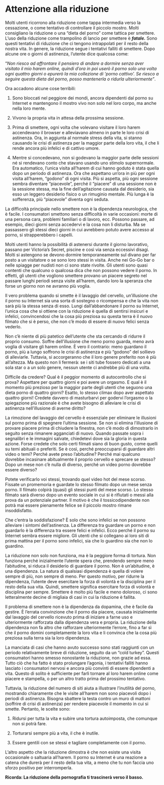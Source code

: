 # Attenzione alla riduzione

Molti utenti ricorrono alla riduzione come tappa intermedia verso la cessazione, o come tentativo di controllare il piccolo mostro. Molti consigliano la riduzione o una "dieta del porno" come tattica per smettere. L'uso della riduzione come trampolino di lancio per smettere è ***fatale.*** Sono questi tentativi di riduzione che ci tengono intrappolati per il resto della nostra vita. In genere, la riduzione segue i tentativi falliti di smettere. Dopo alcune ore o giorni di astinenza, l'utente dice qualcosa come:

"*Non riesco ad affrontare il pensiero di andare a dormire senza aver visitato il mio harem online, quindi d'ora in poi userò il porno solo una volta ogni quattro giorni o epurerò la mia collezione di 'porno cattivo'. Se riesco a seguire questa dieta del porno, posso mantenerla o ridurla ulteriormente"*.

Ora accadono alcune cose terribili:

1.  Sono bloccati nel peggiore dei mondi, ancora dipendenti dal porno su Internet e mantengono il mostro vivo non solo nel loro corpo, ma anche nella loro mente.

2.  Vivono la propria vita in attesa della prossima sessione.

3.  Prima di smettere, ogni volta che volevano visitare il loro harem accendevano il browser e alleviavano almeno in parte le loro crisi di astinenza. Ora, in aggiunta al normale stress della vita, si stanno causando le crisi di astinenza per la maggior parte della loro vita, il che li rende ancora più infelici e di cattivo umore.

4.  Mentre si concedevano, non si godevano la maggior parte delle sessioni né si rendevano conto che stavano usando uno stimolo supernormale. Era automatico, l'unica visita all'harem di cui hanno goduto è stata quella dopo un periodo di astinenza. Ora che aspettano un'ora in più per ogni visita all'harem, "godono" di ogni visita. Più si aspetta, più ogni sessione sembra diventare "piacevole", perché il "piacere" di una sessione non è la sessione stessa, ma la fine dell'agitazione causata dal desiderio, sia esso un leggero desiderio fisico o un rimuginio mentale. Più lunga è la sofferenza, più "piacevole" diventa ogni seduta.

La difficoltà principale nello smettere non è la dipendenza neurologica, che è facile. I consumatori smettono senza difficoltà in varie occasioni: morte di una persona cara, problemi familiari o di lavoro, ecc. Possono passare, ad esempio, dieci giorni senza accedervi e la cosa non li disturba. Ma se passassero gli stessi dieci giorni in cui avrebbero potuto avere accesso al porno, si strapperebbero i capelli.

Molti utenti hanno la possibilità di astenersi durante il giorno lavorativo, passano per Victoria's Secret, piscine e così via senza eccessivi disagi. Molti si astengono se devono dormire temporaneamente sul divano per far posto a un visitatore o se sono loro stessi in visita. Anche nei Go-Go bar o nelle spiagge per nudisti non ci sono state rivolte. Gli utenti sono quasi contenti che qualcuno o qualcosa dica che non possono vedere il porno. In effetti, gli utenti che vogliono smettere provano un piacere segreto nel passare lunghi periodi senza visite all'harem, dando loro la speranza che forse un giorno non ne avranno più voglia.

Il vero problema quando si smette è il lavaggio del cervello, un'illusione che il porno su Internet sia una sorta di sostegno o ricompensa e che la vita non sarà più la stessa senza di esso. Lungi dall'abbandonare il porno su Internet, l'unica cosa che si ottiene con la riduzione è quella di sentirsi insicuri e infelici, convincendosi che la cosa più preziosa su questa terra è il nuovo filmato che si è perso, che non c'è modo di essere di nuovo felici senza vederlo.

Non c'è niente di più patetico dell'utente che sta cercando di ridurre il proprio consumo. Soffre dell'illusione che meno porno guarda, meno avrà voglia di visitare gli harem online. È vero il contrario: meno guardano il porno, più a lungo soffrono le crisi di astinenza e più "godono" del sollievo di alleviarle. Tuttavia, si accorgeranno che il loro genere preferito non è più all'altezza. Ma questo non li fermerà: se i siti tube fossero dedicati a una sola star o a un solo genere, nessun utente ci andrebbe più di una volta.

Difficile da credere? Qual è il peggior momento di autocontrollo che si prova? Aspettare per quattro giorni e poi avere un orgasmo. E qual è il momento più prezioso per la maggior parte degli utenti che seguono una dieta porno di quattro giorni? Esatto, lo stesso climax dopo aver aspettato quattro giorni! Credete davvero di masturbarvi per godervi l'orgasmo o la spiegazione più razionale è che avete bisogno di alleviare le crisi di astinenza nell'illusione di averne diritto?

La rimozione del lavaggio del cervello è essenziale per eliminare le illusioni sul porno prima di spegnere l'ultima sessione. Se non si elimina l'illusione di provare piacere prima di chiudere la finestra, non c'è modo di dimostrarlo in seguito senza rimanere agganciati di nuovo. Quando passate sopra i segnalibri e le immagini salvate, chiedetevi dove sia la gloria in questa azione. Forse credete che solo certi filmati siano di buon gusto, come quelli su temi abituali o preferiti. Se è così, perché preoccuparsi di guardare altri video o temi? Perché avete preso l'abitudine? Perché mai qualcuno dovrebbe incasinare abitualmente il proprio cervello e sprecare se stesso? Dopo un mese non c'è nulla di diverso, perché un video porno dovrebbe essere diverso?

Potete verificarlo voi stessi, trovando quel video hot del mese scorso. Fissate un promemoria e guardate lo stesso filmato dopo un mese senza porno. Il filmato colpirà (quasi) gli stessi punti del mese scorso. Lo stesso filmato sarà diverso dopo un evento sociale in cui si è rifiutati o messi alla prova da un potenziale partner. Il motivo è che il tossicodipendente non potrà mai essere pienamente felice se il piccolo mostro rimane insoddisfatto.

Che c'entra la soddisfazione? È solo che sono infelici se non possono alleviare i sintomi dell'astinenza. La differenza tra guardare un porno e non guardarlo è la differenza tra essere felici e infelici. Ecco perché il porno su Internet sembra essere migliore. Gli utenti che si collegano ai loro siti di prima mattina per il porno sono infelici, sia che lo guardino sia che non lo guardino.

La riduzione non solo non funziona, ma è la peggiore forma di tortura. Non funziona perché inizialmente l'utente spera che, prendendo sempre meno l'abitudine, si riduca il desiderio di guardare il porno. Non è un'abitudine, è una dipendenza. La natura di qualsiasi dipendenza è quella di volere sempre di più, non sempre di meno. Per questo motivo, per ridurre la dipendenza, l'utente deve esercitare la forza di volontà e la disciplina per il resto della sua vita. Quindi, smettere significa esercitare forza di volontà e disciplina per sempre. Smettere è molto più facile e meno doloroso, ci sono letteralmente decine di migliaia di casi in cui la riduzione è fallita.

Il problema di smettere non è la dipendenza da dopamina, che è facile da gestire. È l'errata convinzione che il porno dia piacere, causata inizialmente dal lavaggio del cervello ricevuto prima di iniziare a farne uso e ulteriormente rafforzata dalla dipendenza vera e propria. La riduzione della dipendenza non fa altro che rafforzare ulteriormente l'errore, fino a far sì che il porno domini completamente la loro vita e li convinca che la cosa più preziosa sulla terra sia la loro dipendenza.

La manciata di casi che hanno avuto successo sono stati raggiunti con un periodo relativamente breve di riduzione, seguito da un "cold turkey". Questi consumatori hanno smesso nonostante la riduzione, non grazie ad essa. Tutto ciò che ha fatto è stato prolungare l'agonia, i tentativi falliti hanno lasciato i consumatori nervosi e ancora più convinti di essere dipendenti a vita. Questo di solito è sufficiente per farli tornare al loro harem online come piacere e stampella, o per un altro tratto prima del prossimo tentativo.

Tuttavia, la riduzione del numero di siti aiuta a illustrare l'inutilità del porno, mostrando chiaramente che le visite all'harem non sono piacevoli dopo i periodi di astinenza. Bisogna sbattere la testa contro un muro di mattoni (soffrire di crisi di astinenza) per rendere piacevole il momento in cui si smette. Pertanto, le scelte sono:

1.  Ridursi per tutta la vita e subire una tortura autoimposta, che comunque non si potrà fare.

2.  Torturarsi sempre più a vita, il che è inutile.

3.  Essere gentili con se stessi e tagliare completamente con il porno.

L'altro aspetto che la riduzione dimostra è che non esiste una visita occasionale o saltuaria all'harem. Il porno su Internet è una reazione a catena che durerà per il resto della tua vita, a meno che tu non faccia uno sforzo positivo per interromperla.

**Ricorda: La riduzione della pornografia ti trascinerà verso il basso.**
